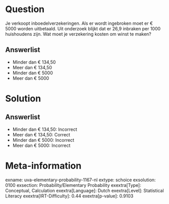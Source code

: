 Question
========

Je verkoopt inboedelverzekeringen. Als er wordt ingebroken moet er €
5000 worden uitbetaald. Uit onderzoek blijkt dat er 26,9 inbraken per
1000 huishoudens zijn. Wat moet je verzekering kosten om winst te maken?

Answerlist
----------

* Minder dan € 134,50
* Meer dan € 134,50
* Minder dan € 5000
* Meer dan € 5000

Solution
========

Answerlist
----------

* Minder dan € 134,50: Incorrect
* Meer dan € 134,50: Correct
* Minder dan € 5000: Incorrect
* Meer dan € 5000: Incorrect

Meta-information
================
exname: uva-elementary-probability-1167-nl
extype: schoice
exsolution: 0100
exsection: Probability/Elementary Probability 
exextra[Type]: Conceptual, Calculation
exextra[Language]: Dutch
exextra[Level]: Statistical Literacy
exextra[IRT-Difficulty]: 0.44
exextra[p-value]: 0.9103
